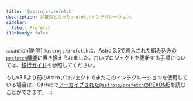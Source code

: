 ```yaml
---
title: '@astrojs/prefetch'
description: 非推奨となったprefetchインテグレーション。
sidebar:
  label: Prefetch
i18nReady: false
---
```


:::caution[削除]
`@astrojs/prefetch`は、Astro 3.5で導入された[組み込みの`prefetch`機能](/ja/guides/prefetch/)に置き換えられました。古いプロジェクトを更新する手順については、[移行ガイド](/ja/guides/prefetch/#migrating-from-astrojsprefetch)を参照してください。

もしv3.5より前のAstroプロジェクトでまだこのインテグレーションを使用している場合は、GitHubで[アーカイブされた`@astrojs/prefetch`のREADME](https://github.com/withastro/astro/blob/c47478bbf6b21973419f25234c68efb59466b368/packages%2Fintegrations%2Fprefetch%2FREADME.md)を読むことができます。
:::
